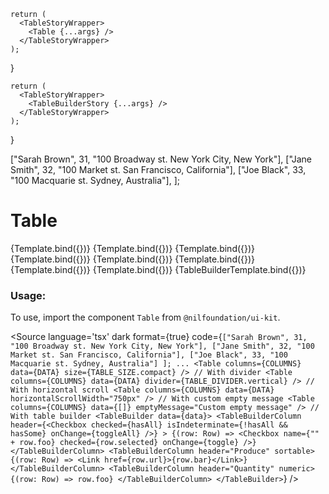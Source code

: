 
<Meta
    title="Table"
    component={Table}
/>

    return (
      <TableStoryWrapper>
        <Table {...args} />
      </TableStoryWrapper>
    );
}

    return (
      <TableStoryWrapper>
        <TableBuilderStory {...args} />
      </TableStoryWrapper>
    );
}

  ["Sarah Brown", 31, "100 Broadway st. New York City, New York"],
  ["Jane Smith", 32, "100 Market st. San Francisco, California"],
  ["Joe Black", 33, "100 Macquarie st. Sydney, Australia"],
];

# Table


<Canvas isColumn>
  <Story name="Compact" args={{columns: COLUMNS, data: DATA, size: TABLE_SIZE.compact}}>
    {Template.bind({})}
  </Story>
  <Story name="Default" args={{columns: COLUMNS, data: DATA, size: TABLE_SIZE.default}}>
    {Template.bind({})}
  </Story>
  <Story name="Spacious" args={{columns: COLUMNS, data: DATA, size: TABLE_SIZE.spacious}}>
    {Template.bind({})}
  </Story>
  <Story name="Vertical Divider" args={{columns: COLUMNS, data: DATA, divider: TABLE_DIVIDER.vertical}}>
    {Template.bind({})}
  </Story>
  <Story name="Grid Divider" args={{columns: COLUMNS, data: DATA, divider: TABLE_DIVIDER.grid}}>
    {Template.bind({})}
  </Story>
  <Story name="Clean Divider" args={{columns: COLUMNS, data: DATA, divider: TABLE_DIVIDER.clean}}>
    {Template.bind({})}
  </Story>
  <Story name="With Horizontal Scroll" args={{columns: COLUMNS, data: DATA, horizontalScrollWidth: "750px"}}>
    {Template.bind({})}
  </Story>
  <Story name="Empty message" args={{columns: COLUMNS, data: [], emptyMessage: "Custom empty message"}}>
    {Template.bind({})}
  </Story>
  <Story name="Table Builder" args={{}}>
    {TableBuilderTemplate.bind({})}
  </Story>
</Canvas>

<ArgsTable of={Table} />

### Usage:

To use, import the component `Table` from `@nilfoundation/ui-kit`.

<Source
  language='tsx'
  dark
  format={true}
  code={`
          ["Sarah Brown", 31, "100 Broadway st. New York City, New York"],
          ["Jane Smith", 32, "100 Market st. San Francisco, California"],
          ["Joe Black", 33, "100 Macquarie st. Sydney, Australia"]
        ];
        ...
        <Table columns={COLUMNS} data={DATA} size={TABLE_SIZE.compact} />
        // With divider
        <Table columns={COLUMNS} data={DATA} divider={TABLE_DIVIDER.vertical} />
        // With horizontal scroll
        <Table columns={COLUMNS} data={DATA} horizontalScrollWidth="750px" />
        // With custom empty message
        <Table columns={COLUMNS} data={[]} emptyMessage="Custom empty message" />
        // With table builder
        <TableBuilder data={data}>
          <TableBuilderColumn
            header={<Checkbox checked={hasAll} isIndeterminate={!hasAll && hasSome} onChange={toggleAll} />}
          >
            {(row: Row) => <Checkbox name={"" + row.foo} checked={row.selected} onChange={toggle} />}
          </TableBuilderColumn>
          <TableBuilderColumn header="Produce" sortable>
            {(row: Row) => <Link href={row.url}>{row.bar}</Link>}
          </TableBuilderColumn>
          <TableBuilderColumn header="Quantity" numeric>
            {(row: Row) => row.foo}
          </TableBuilderColumn>
        </TableBuilder>
  `}
/>

